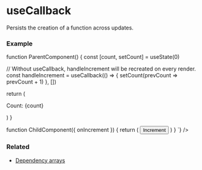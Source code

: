 
# useCallback

Persists the creation of a function across updates.

### Example
<div className="not-prose">
  <CodeBlock 
    lang="jsx" 
    code={`\

function ParentComponent() {
  const [count, setCount] = useState(0)

  // Without useCallback, handleIncrement will be recreated on every render.
  const handleIncrement = useCallback(() => {
    setCount(prevCount => prevCount + 1)
  }, [])

  return (
    <div>
      <ChildComponent onIncrement={handleIncrement} />
      <p>Count: {count}</p>
    </div>
  )
}

function ChildComponent({ onIncrement }) {
  return (
    <button onclick={onIncrement}>
      Increment
    </button>
  )
}
`} />
</div>

### Related
<ul>
  <li><a href="/docs/hooks/dependency-arrays">Dependency arrays</a></li>
</ul>